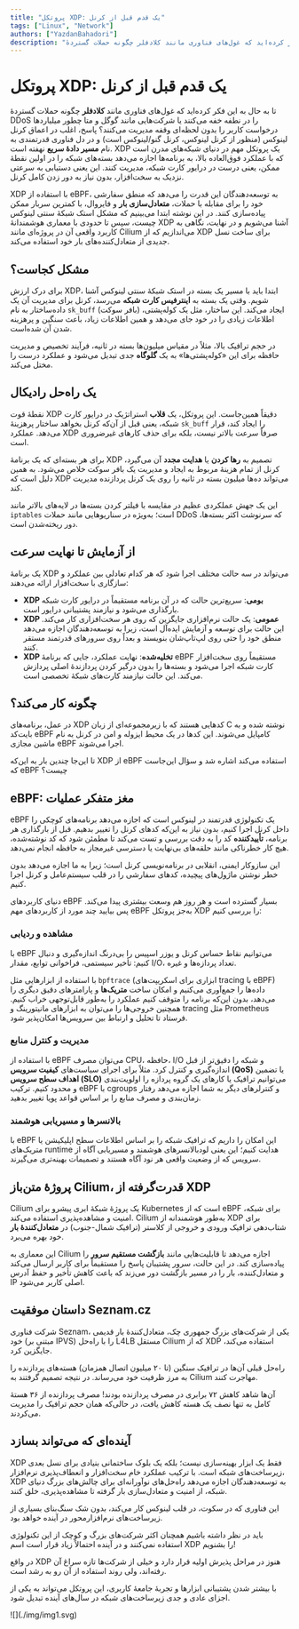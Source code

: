 ```yaml
---
title: "پروتکل XDP: یک قدم قبل از کرنل"
tags: ["Linux", "Network"]
authors: ["YazdanBahadori"]
description: "تا به حال به این فکر کرده‌اید که غول‌های فناوری مانند کلادفلر چگونه حملات گستردهٔ DDoS را در نطفه خفه می‌کنند"
---
```



# پروتکل XDP: یک قدم قبل از کرنل

تا به حال به این فکر کرده‌اید که غول‌های فناوری مانند
<Tooltip tip="Cloudflare"><span>**کلادفلر**</span></Tooltip>
چگونه حملات گستردهٔ DDoS را در نطفه خفه می‌کنند یا شرکت‌هایی مانند گوگل و متا چطور میلیاردها درخواست کاربر را بدون لحظه‌ای وقفه مدیریت می‌کنند؟ پاسخ، اغلب در اعماق کرنل لینوکس (منظور از کرنل لینوکس،‌ کرنل گنو/لینوکس است) و در دل فناوری قدرتمندی به نام
<Tooltip tip="eXpress Data Path (XDP)"><span>**مسیر دادهٔ سریع**</span></Tooltip>
نهفته است. XDP یک پروتکل مهم در دنیای شبکه‌های مدرن است که با عملکرد فوق‌العاده بالا، به برنامه‌ها اجازه می‌دهد بسته‌های شبکه را در اولین نقطهٔ ممکن، یعنی درست در درایور کارت شبکه، مدیریت کنند. این یعنی دستیابی به سرعتی نزدیک به سخت‌افزار، بدون نیاز به دور زدن کامل کرنل.

XDP با استفاده از eBPF، به توسعه‌دهندگان این قدرت را می‌دهد که منطق سفارشی خود را برای مقابله با حملات،
<Tooltip tip="Load Balancing"><span>**متعادل‌سازی بار**</span></Tooltip>
و فایروال، با کمترین سربار ممکن پیاده‌سازی کنند. در این نوشته ابتدا می‌بینیم که مشکل استک شبکهٔ سنتی لینوکس چیست، سپس تا حدودی با معماری هوشمندانهٔ XDP آشنا می‌شویم و در نهایت، نگاهی به کاربرد واقعی آن در پروژه‌ای مانند Cilium می‌اندازیم که از XDP برای ساخت نسل جدیدی از متعادل‌کننده‌های بار خود استفاده می‌کند.


## مشکل کجاست؟

برای درک ارزش XDP، ابتدا باید با مسیر یک بسته در استک شبکهٔ سنتی لینوکس آشنا شویم. وقتی یک بسته به
<Tooltip tip="Network Interface Card (NIC)"><span>**اینترفیس کارت شبکه**</span></Tooltip>
می‌رسد، کرنل برای مدیریت آن یک داده‌ساختار به نام `sk_buff` (بافر سوکت) ایجاد می‌کند. این ساختار، مثل یک کوله‌پشتی، اطلاعات زیادی را در خود جای می‌دهد و همین اطلاعات زیاد، باعث سنگین و پرهزینه شدن آن شده‌است.

در حجم ترافیک بالا، مثلاً در مقیاس میلیون‌ها بسته در ثانیه، فرآیند تخصیص و مدیریت حافظه برای این «کوله‌پشتی‌ها» به یک
<Tooltip tip="bottleneck"><span>**گلوگاه**</span></Tooltip>
جدی تبدیل می‌شود و عملکرد درست را مختل می‌کند.


## یک راه‌حل رادیکال

نقطهٔ قوت XDP دقیقاً همین‌جاست. این پروتکل، یک
<Tooltip tip="Hook"><span>**قلاب**</span></Tooltip>
استراتژیک در درایور کارت شبکه، یعنی قبل از آن‌که کرنل بخواهد ساختار پرهزینهٔ `sk_buff` را ایجاد کند، قرار می‌دهد. عملکرد XDP صرفاً سرعت بالاتر نیست، بلکه برای حذف کارهای غیرضروری است.

برای هر بسته‌ای که یک برنامهٔ XDP تصمیم به
<Tooltip tip="Drop"><span>**رها کردن**</span></Tooltip>
یا
<Tooltip tip="Redirect"><span>**هدایت مجدد**</span></Tooltip>
آن می‌گیرد، کرنل از تمام هزینهٔ مربوط به ایجاد و مدیریت یک بافر سوکت خلاص می‌شود. به همین دلیل است که XDP می‌تواند ده‌ها میلیون بسته در ثانیه را روی یک کرنل پردازنده مدیریت کند.

این یک جهش عملکردی عظیم در مقایسه با فیلتر کردن بسته‌ها در لایه‌های بالاتر مانند `iptables` است؛ به‌ویژه در سناریوهایی مانند حملات DDoS که سرنوشت اکثر بسته‌ها، دور ریخته‌شدن است.


## از آزمایش تا نهایت سرعت

یک برنامهٔ XDP می‌تواند در سه حالت مختلف اجرا شود که هر کدام تعادلی بین عملکرد و سازگاری با سخت‌افزار ارائه می‌دهند:

- <Tooltip tip="Native XDP"><span>**XDP بومی**</span></Tooltip>: سریع‌ترین حالت که در آن برنامه مستقیماً در درایور کارت شبکه بارگذاری می‌شود و نیازمند پشتیبانی درایور است.
- <Tooltip tip="Generic XDP"><span>**XDP عمومی**</span></Tooltip>: یک حالت نرم‌افزاری جایگزین که روی هر سخت‌افزاری کار می‌کند. این حالت برای توسعه و آزمایش ایده‌آل است، زیرا به توسعه‌دهندگان اجازه می‌دهد منطق خود را حتی روی لپ‌تاپ‌شان بنویسند و بعداً روی سرورهای قدرتمند مستقر کنند.
- <Tooltip tip="Offloaded XDP"><span>**XDP تخلیه‌شده**</span></Tooltip>: نهایت عملکرد، جایی که برنامهٔ eBPF مستقیماً روی سخت‌افزار کارت شبکه اجرا می‌شود و بسته‌ها را بدون درگیر کردن پردازندهٔ اصلی پردازش می‌کند. این حالت نیازمند کارت‌های شبکهٔ تخصصی است.


## چگونه کار می‌کند؟

در عمل، برنامه‌های XDP کدهایی هستند که با زیرمجموعه‌ای از زبان C نوشته شده و به بایت‌کد eBPF کامپایل می‌شوند. این کدها در یک محیط ایزوله و امن در کرنل به نام ماشین مجازی eBPF اجرا می‌شوند.

تا این‌جا چندین بار به این‌که XDP از eBPF استفاده می‌کند اشاره شد و سؤال این‌جاست که eBPF چیست؟


## eBPF: مغز متفکر عملیات

eBPF یک تکنولوژی قدرتمند در لینوکس است که اجازه می‌دهد برنامه‌های کوچکی را داخل کرنل اجرا کنیم، بدون نیاز به این‌که کدهای کرنل را تغییر بدهیم. قبل از بارگذاری هر برنامه،
<Tooltip tip="Verifier"><span>**تأییدکننده**</span></Tooltip>
کد را به دقت بررسی و تست می‌کند تا مطمئن شود که کد نوشته‌شده، هیچ کار خطرناکی مانند حلقه‌های بی‌نهایت یا دسترسی غیرمجاز به حافظه انجام نمی‌دهد.

این سازوکار ایمنی، انقلابی در برنامه‌نویسی کرنل است؛ زیرا به ما اجازه می‌دهد بدون خطر نوشتن ماژول‌های پیچیده، کدهای سفارشی را در قلب سیستم‌عامل و کرنل اجرا کنیم.

دنیای کاربردهای eBPF بسیار گسترده است و هر روز هم وسعت بیشتری پیدا می‌کند. پس بیایید چند مورد از کاربردهای مهم eBPF به‌جز پروتکل XDP را بررسی کنیم:


### مشاهده و ردیابی

با eBPF می‌توانیم نقاط حساس کرنل و یوزر اسپیس را بی‌درنگ اندازه‌گیری و دنبال کنیم: تأخیر سیستمی، فراخوانی توابع، مقدار I/O، تعداد پردازه‌ها و غیره.

با استفاده از ابزارهایی مثل `bpftrace` (ابزاری برای  اسکریپت‌های tracing با eBPF)  داده‌ها را جمع‌آوری می‌کنیم و امکان ساخت
<Tooltip tip="metrics"><span>**متریک‌ها**</span></Tooltip>
و پارامترهای دقیق دیگری را می‌دهد، بدون این‌که برنامه را متوقف کنیم عملکرد را به‌طور قابل‌توجهی خراب کنیم. همچنین خروجی‌ها را می‌توان به ابزارهای مانیتورینگ و tracing مثل Prometheus فرستاد تا تحلیل و ارتباط بین سرویس‌ها امکان‌پذیر شود.


### مدیریت و کنترل منابع

با استفاده از eBPF می‌توان مصرف CPU، حافظه، I/O و شبکه را دقیق‌تر از قبل اندازه‌گیری و کنترل کرد. مثلاً برای اجرای سیاست‌های
<Tooltip tip="Quality of Service (QoS)"><span>**کیفیت سرویس (QoS)**</span></Tooltip>
یا تضمین
<Tooltip tip="Service Level Objective (SLO)"><span>**اهداف سطح سرویس (SLO)**</span></Tooltip>
می‌توانیم ترافیک یا کارهای یک گروه پردازه را اولویت‌بندی و محدود کنیم.
ترکیب eBPF با cgroups و کنترلرهای دیگر به شما اجازه می‌دهد رفتار زمان‌بندی و مصرف منابع را بر اساس قواعد پویا تغییر بدهید.


### بالانسرها و مسیریابی هوشمند
با eBPF این امکان را داریم که ترافیک شبکه را بر اساس اطلاعات سطح اپلیکیشن یا متریک‌های runtime هدایت کنیم؛ این یعنی لودبالانسرهای هوشمند و مسیریابی آگاه از سرویس که از وضعیت واقعی هر نود آگاه هستند و تصمیمات بهینه‌تری می‌گیرند.

## پروژهٔ متن‌باز Cilium، قدرت‌گرفته از XDP

Cilium یک پروژهٔ شبکهٔ ابری پیشرو برای Kubernetes است که از eBPF برای شبکه، امنیت و مشاهده‌پذیری استفاده می‌کند. Cilium به‌طور هوشمندانه از XDP برای شتاب‌دهی ترافیک ورودی و خروجی از کلاستر (ترافیک شمال-جنوب) در <Tooltip tip="Load Balancing / Service-aware Routing"><span>**متعادل‌کنندهٔ بار**</span></Tooltip> خود بهره می‌برد.

این معماری به Cilium اجازه می‌دهد تا قابلیت‌هایی مانند
<Tooltip tip="Dynamic Source Routing (DSR)"><span>**بازگشت مستقیم سرور**</span></Tooltip>
را پیاده‌سازی کند. در این حالت، سرور پشتیبان پاسخ را مستقیماً برای کاربر ارسال می‌کند و متعادل‌کننده، بار را در مسیر بازگشت دور می‌زند که باعث کاهش تأخیر و حفظ آدرس IP اصلی کاربر می‌شود.


## داستان موفقیت Seznam.cz

شرکت فناوری Seznam، یکی از شرکت‌های بزرگ جمهوری چک، متعادل‌کنندهٔ بار قدیمی خود (مبتنی بر IPVS) را با راه‌حل L4LB مستقل Cilium که از XDP استفاده می‌کند، جایگزین کرد.

راه‌حل قبلی آن‌ها در ترافیک سنگین (تا ۲۰ میلیون اتصال همزمان) هسته‌های پردازنده را به مرز ظرفیت خود می‌رساند. در نتیجه تصمیم گرفتند به Cilium مهاجرت کنند.

آن‌ها شاهد کاهش ۷۲ برابری در مصرف پردازنده بودند! مصرف پردازنده از ۳۶ هستهٔ کامل به تنها نصف یک هسته کاهش یافت، در حالی‌که همان حجم ترافیک را مدیریت می‌کردند.


## آینده‌ای که می‌تواند بسازد

XDP فقط یک ابزار بهینه‌سازی نیست؛ بلکه یک بلوک ساختمانی بنیادی برای نسل بعدی زیرساخت‌های شبکه است. با ترکیب عملکرد خام سخت‌افزار و انعطاف‌پذیری نرم‌افزار، XDP به توسعه‌دهندگان اجازه می‌دهد راه‌حل‌های نوآورانه‌ای برای چالش‌های بزرگ دنیای شبکه، از امنیت و متعادل‌سازی بار گرفته تا مشاهده‌پذیری، خلق کنند.

این فناوری که در سکوت، در قلب لینوکس کار می‌کند، بدون شک سنگ‌‌بنای بسیاری از زیرساخت‌های نرم‌افزارمحور در آینده خواهد بود.


باید در نظر داشته باشیم همچنان اکثر شرکت‌های بزرگ و کوچک از این تکنولوژی استفاده نمی‌کنند و در آینده احتمالاً زیاد قرار است اسم XDP را بشنویم!

در واقع XDP هنوز در مراحل پذیرش اولیه‌ قرار دارد و خیلی از شرکت‌ها تازه سراغ آن رفته‌اند، ولی روند استفاده از آن رو به رشد است.

با بیشتر شدن پشتیبانی ابزارها و تجربهٔ جامعهٔ کاربری، این پروتکل می‌تواند به یکی از اجزای عادی و جدی زیرساخت‌های شبکه در سال‌های آینده تبدیل شود.

<div style={{textAlign: 'center'}}>
    ![](./img/img1.svg)
</div>